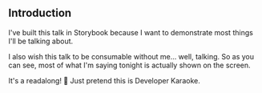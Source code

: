 
<Meta title="Introduction/About this talk" />

## Introduction

I've built this talk in Storybook because I want to demonstrate most things I'll be talking about.

I also wish this talk to be consumable without me… well, talking. So as you can see, most of what I'm saying tonight is actually shown on the screen.

It's a readalong! 🥳 Just pretend this is Developer Karaoke.
